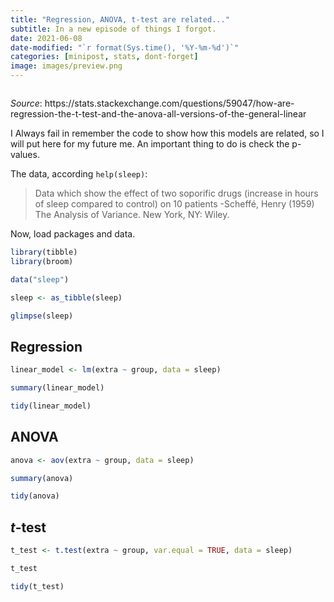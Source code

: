 ```yaml
---
title: "Regression, ANOVA, t-test are related..."
subtitle: In a new episode of things I forgot.
date: 2021-06-08
date-modified: "`r format(Sys.time(), '%Y-%m-%d')`"
categories: [minipost, stats, dont-forget]
image: images/preview.png  
---
```


```r
```

_Source_: https://stats.stackexchange.com/questions/59047/how-are-regression-the-t-test-and-the-anova-all-versions-of-the-general-linear

I Always fail in remember the code to show how this models are related, so I
will put here for my future me. An important thing to do is check the p-values.

The data, according `help(sleep)`:

> Data which show the effect of two soporific drugs (increase in hours of sleep compared to control) on 10 patients -Scheffé, Henry (1959) The Analysis of Variance. New York, NY: Wiley.

Now, load packages and data.

```r
library(tibble)
library(broom)

data("sleep")

sleep <- as_tibble(sleep)

glimpse(sleep)
```

## Regression

```r
linear_model <- lm(extra ~ group, data = sleep)

summary(linear_model)

tidy(linear_model)
```

## ANOVA

```r
anova <- aov(extra ~ group, data = sleep)

summary(anova)

tidy(anova)
```

## $t$-test

```r
t_test <- t.test(extra ~ group, var.equal = TRUE, data = sleep) 

t_test

tidy(t_test)
```
